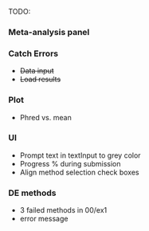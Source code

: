 TODO:

### Meta-analysis panel


### Catch Errors

  - <strike>Data input</strike>
  - <s>Load results</s>
  
### Plot

  - Phred vs. mean
  
### UI

  - Prompt text in textInput to grey color
  - Progress % during submission
  - Align method selection check boxes
  
### DE methods

  - 3 failed methods in 00/ex1
  - error message
